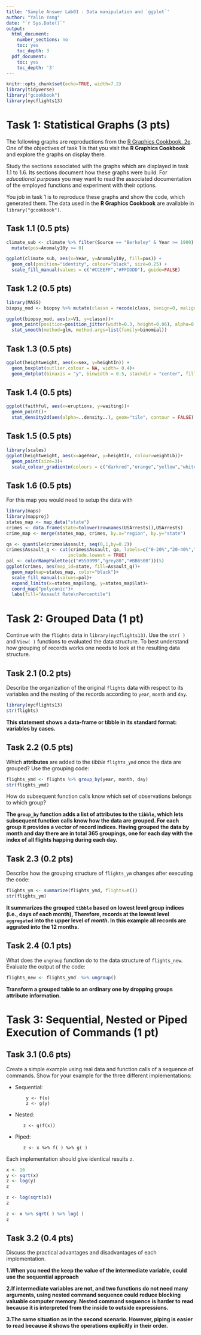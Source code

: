```yaml
---
title: 'Sample Answer Lab01 : Data manipulation and `ggplot`'
author: "Yalin Yang"
date: "`r Sys.Date()`"
output:
  html_document:
    number_sections: no
    toc: yes
    toc_depth: 3
  pdf_document:
    toc: yes
    toc_depth: '3'
---
```


```r
knitr::opts_chunk$set(echo=TRUE, width=7.2)
library(tidyverse)
library("gcookbook")
library(nycflights13)
```


# Task 1: Statistical Graphs (3 pts)

The following graphs are reproductions from the [R Graphics Cookbook, 2e](https://r-graphics.org/index.html). One of the objectives of task 1 is that you visit the __R Graphics Cookbook__ and explore the graphs on display there. 

Study the sections associated with the graphs which are displayed in task 1.1 to 1.6. Its sections document how these graphs were build. For _educational purposes_ you may want to read the associated documentation of the employed functions and experiment with their options.

You job in task 1 is to reproduce these graphs and show the code, which generated them. The data used in the __R Graphics Cookbook__ are available in `library("gcookbook")`.

## Task 1.1 (0.5 pts)

```r
climate_sub <- climate %>% filter(Source == "Berkeley" & Year >= 1900) %>% 
  mutate(pos=Anomaly10y >= 0)

ggplot(climate_sub, aes(x=Year, y=Anomaly10y, fill=pos)) +
  geom_col(position="identity", colour="black", size=0.25) +
  scale_fill_manual(values = c("#CCEEFF","#FFDDDD"), guide=FALSE)
```


## Task 1.2 (0.5 pts)

```r
library(MASS)
biopsy_mod <- biopsy %>% mutate(classn = recode(class, benign=0, malignant=1))

ggplot(biopsy_mod, aes(x=V1, y=classn))+
  geom_point(position=position_jitter(width=0.3, height=0.06), alpha=0.4, shape=21, size=1.5)+
  stat_smooth(method=glm, method.args=list(family=binomial))
```

## Task 1.3 (0.5 pts)

```r
ggplot(heightweight, aes(x=sex, y=heightIn)) +
  geom_boxplot(outlier.colour = NA, width= 0.4)+
  geom_dotplot(binaxis = "y", binwidth = 0.5, stackdir = "center", fill=NA)
```

## Task 1.4 (0.5 pts)

```r
ggplot(faithful, aes(x=eruptions, y=waiting))+
  geom_point()+
  stat_density2d(aes(alpha=..density..), geom="tile", contour = FALSE)
```

## Task 1.5 (0.5 pts)

```r
library(scales)
ggplot(heightweight, aes(x=ageYear, y=heightIn, colour=weightLb))+
  geom_point(size=3)+
  scale_colour_gradientn(colours = c("darkred","orange","yellow","white"))
```


## Task 1.6 (0.5 pts)

For this map you would need to setup the data with
```r
library(maps)
library(mapproj)
states_map <- map_data("state")
crimes <- data.frame(state=tolower(rownames(USArrests)),USArrests)
crime_map <- merge(states_map, crimes, by.x="region", by.y="state")

qa <- quantile(crimes$Assault, seq(0,1,by=0.2))
crimes$Assault_q <- cut(crimes$Assault, qa, labels=c("0-20%","20-40%","40-60%","60-80%","80-100%"),
                       include.lowest = TRUE)
pal <- colorRampPalette(c("#559999","grey80","#BB650B"))(5)
ggplot(crimes, aes(map_id=state, fill=Assault_q))+
  geom_map(map=states_map, color="black")+
  scale_fill_manual(values=pal)+
  expand_limits(x=states_map$long, y=states_map$lat)+
  coord_map("polyconic")+
  labs(fill="Assault Rate\nPercentile")
```

# Task 2: Grouped Data (1 pt)

Continue with the `flights` data in `library(nycflights13)`. Use the `str( )` and `View( )` functions to evaluated the data structure. To best understand how grouping of records works one needs to look at the resulting data structure.

## Task 2.1 (0.2 pts)

Describe the organization of the original `flights` data with respect to its variables and the nesting of the records according to `year`, `month` and `day`.

```r
library(nycflights13)
str(flights)
```

**This statement shows a data-frame or tibble in its standard format: variables by cases.**

## Task 2.2 (0.5 pts)

Which __attributes__ are added to the _tibble_ `flights_ymd` once the data are grouped? Use the grouping code:
```r
flights_ymd <- flights %>% group_by(year, month, day)
str(flights_ymd)
```

How do subsequent function calls know which set of observations belongs to which group?

**The `group_by` function adds a list of attributes to the `tibble`, which lets subsequent function calls know how the data are grouped. For each group it provides a vector of record indices. Having grouped the data by month and day there are in total 365 groupings, one for each day with the index of all flights happing during each day.**

## Task 2.3 (0.2 pts)

Describe how the grouping structure of `flights_ym` changes after executing the code:
```r
flights_ym <- summarize(flights_ymd, flights=n())
str(flights_ym)
```
**It summarizes the grouped `tibble` based on lowest level group indices (i.e., days of each month), Therefore, records at the lowest level `aggregated` into the upper level of _month_. In this example all records are aggrated into the 12 months.**

## Task 2.4 (0.1 pts)

What does the `ungroup` function do to the data structure of `flights_new`. Evaluate the output of the code:

```r
flights_new <- flights_ymd  %>% ungroup()
```

**Transform a grouped table to an ordinary one by dropping groups attribute information.**

# Task 3: Sequential, Nested or Piped Execution of Commands (1 pt)

## Task 3.1 (0.6 pts)
Create a simple example using real data and function calls of a sequence of commands. Show for your example for the three different implementations:

* Sequential:
  ```
      y <- f(x)
      z <- g(y)
  ```

* Nested:
  ```
     z <- g(f(x))
  ```

* Piped:
  ```
     z <- x %>% f( ) %>% g( )
  ```

Each implementation should give identical results `z`.   
```r
x <- 16
y <- sqrt(x)
z <- log(y)
z
```
```r
z <- log(sqrt(x))
z
```
```r
z <- x %>% sqrt( ) %>% log( )
z
```

## Task 3.2 (0.4 pts)
Discuss the practical advantages and disadvantages of each implementation.

**1.When you need the keep the value of the intermediate variable, could use the sequential approach**

**2.If intermediate variables are not, and two functions do not need many arguments, using nested command sequence could reduce blocking valuable computer memory. Nested command sequence is harder to read because it is interpreted from the inside to outside expressions. **

**3.The same situation as in the second scenario. However, piping is easier to read because it shows the operations explicitly in their order.**
